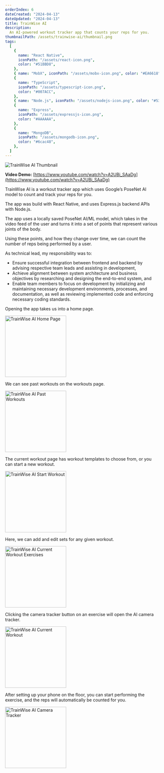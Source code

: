 ```yaml
---
orderIndex: 6
dateCreated: "2024-04-13"
dateUpdated: "2024-04-13"
title: TrainWise AI
description:
  An AI-powered workout tracker app that counts your reps for you.
thumbnailPath: /assets/trainwise-ai/thumbnail.png
tags:
  [
    {
      name: "React Native",
      iconPath: "/assets/react-icon.png",
      color: "#51BBD8",
    },
    { name: "MobX", iconPath: "/assets/mobx-icon.png", color: "#EA6618" },
    {
      name: "TypeScript",
      iconPath: "/assets/typescript-icon.png",
      color: "#007ACC",
    },
    { name: "Node.js", iconPath: "/assets/nodejs-icon.png", color: "#539E43" },
    {
      name: "Express",
      iconPath: "/assets/expressjs-icon.png",
      color: "#AAAAAA",
    },
    {
      name: "MongoDB",
      iconPath: "/assets/mongodb-icon.png",
      color: "#6cac48",
    },
  ]
---
```


<img src="/assets/trainwise-ai/thumbnail.png" alt="TrainWise AI Thumbnail" />

**Video Demo:** [https://www.youtube.com/watch?v=A2UBi_SAaDg](https://www.youtube.com/watch?v=A2UBi_SAaDg)

TrainWise AI is a workout tracker app which uses Google’s PoseNet AI model to count and track your reps for you.

The app was build with React Native, and uses Express.js backend APIs with Node.js.

The app uses a locally saved PoseNet AI/ML model, which takes in the video feed of the user and turns it into a set of points that represent various joints of the body.

Using these points, and how they change over time, we can count the number of reps being performed by a user.

As technical lead, my responsibility was to:

- Ensure successful integration between frontend and backend by advising respective team leads and assisting in development,
- Achieve alignment between system architecture and business objectives by researching and designing the end-to-end system, and
- Enable team members to focus on development by initializing and maintaining necessary development environments, processes, and documentation, as well as reviewing implemented code and enforcing necessary coding standards.

Opening the app takes us into a home page.

<img
  src="/assets/trainwise-ai/trainwise-ai-1.png"
  alt="TrainWise AI Home Page"
  width="200"
/>

We can see past workouts on the workouts page.

<img
  src="/assets/trainwise-ai/trainwise-ai-2.png"
  alt="TrainWise AI Past Workouts"
  width="200"
/>

The current workout page has workout templates to choose from, or you can start a new workout.

<img
  src="/assets/trainwise-ai/trainwise-ai-3.png"
  alt="TrainWise AI Start Workout"
  width="200"
/>

Here, we can add and edit sets for any given workout.

<img
  src="/assets/trainwise-ai/trainwise-ai-4.png"
  alt="TrainWise AI Current Workout Exercises"
  width="200"
/>

Clicking the camera tracker button on an exercise will open the AI camera tracker.

<img
  src="/assets/trainwise-ai/trainwise-ai-5.png"
  alt="TrainWise AI Current Workout"
  width="200"
/>

After setting up your phone on the floor, you can start performing the exercise, and the reps will automatically be counted for you.

<img
  src="/assets/trainwise-ai/trainwise-ai-6.png"
  alt="TrainWise AI Camera Tracker"
  width="200"
/>
